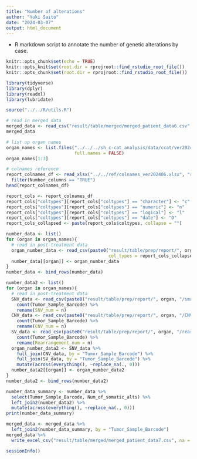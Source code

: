 ---
title: "Number of alterations"
author: "Yuki Saito"
date: "2024-03-07"
output: html_document
---

-  R markdown script to annotate the number of genetic alterations by case.

```{r setup, include=FALSE, message=FALSE, warning=FALSE}
knitr::opts_chunk$set(echo = TRUE)
knitr::opts_knit$set(root.dir = rprojroot::find_rstudio_root_file())
knitr::opts_chunk$set(root.dir = rprojroot::find_rstudio_root_file())
```

```{r library, message=FALSE, warning=FALSE}
library(tidyverse)
library(dplyr)
library(readxl)
library(lubridate)
```

```{r source}
source("../../R/utils.R")
```

```{r read in merged data, warning=FALSE, message=FALSE}
# read in merged data
merged_data <- read_csv("result/table/merged/merged_patient_data6.csv", na = "")
merged_data
```

```{r preparation}
# list up organ names
organ_names <- list.files("../../../sh_c-cat_analysis/data/ccat/ver20240621/F1CDx/",
                          full.names = FALSE)
organ_names[1:3]
```

```{r numbers, warning=FALSE, message=FALSE}
# colnames reference
report_colnames_df <- read_xlsx("../../ref/colnames_ver202406.xlsx", "report") %>% 
  filter(Number_columns == "TRUE")
head(report_colnames_df)

report_cols <- report_colnames_df
report_cols["coltypes"][report_cols["coltypes"] == "character"] <- "c"
report_cols["coltypes"][report_cols["coltypes"] == "numeric"] <- "n"
report_cols["coltypes"][report_cols["coltypes"] == "logical"] <- "l"
report_cols["coltypes"][report_cols["coltypes"] == "date"] <- "D"
report_cols_collapsed <- paste(report_cols$coltypes, collapse = "")

number_data <- list()
for (organ in organ_names){
  # read in post-treatment data
  organ_number_data <- read_csv(paste0("result/table/prep/report/", organ, "/number_data.csv"),
                                       col_types = report_cols_collapsed)
  number_data[[organ]] <- organ_number_data
}
number_data <- bind_rows(number_data)
```

```{r numbers2, warning=FALSE, message=FALSE}
number_data2 <- list()
for (organ in organ_names){
  # read in post-treatment data
  SNV_data <- read_csv(paste0("result/table/prep/report/", organ, "/small_scale_variant_data.csv")) %>% 
    count(Tumor_Sample_Barcode) %>% 
    rename(SNV_num = n)
  CNV_data <- read_csv(paste0("result/table/prep/report/", organ, "/CNV_data.csv")) %>% 
    count(Tumor_Sample_Barcode) %>% 
    rename(CNV_num = n)
  SV_data <- read_csv(paste0("result/table/prep/report/", organ, "/rearrangement_data.csv")) %>%
    count(Tumor_Sample_Barcode) %>% 
    rename(Rearrangement_num = n)
  organ_number_data2 <- SNV_data %>% 
    full_join(CNV_data, by = "Tumor_Sample_Barcode") %>%
    full_join(SV_data, by = "Tumor_Sample_Barcode") %>% 
    mutate(across(everything(), ~replace_na(., 0)))
  number_data2[[organ]] <- organ_number_data2
}
number_data2 <- bind_rows(number_data2)
```

```{r merge, message=FALSE, warning=FALSE}
number_data_summary <- number_data %>% 
  select(Tumor_Sample_Barcode, Num_of_somatic_alts) %>%
  left_join2(number_data2) %>% 
  mutate(across(everything(), ~replace_na(., 0)))
print(number_data_summary)
```

```{r save}
merged_data <- merged_data %>% 
  left_join2(number_data_summary, by = "Tumor_Sample_Barcode")
merged_data %>% 
  write_excel_csv("result/table/merged/merged_patient_data7.csv", na = "")
```

```{r sessioninfo}
sessionInfo()
```
